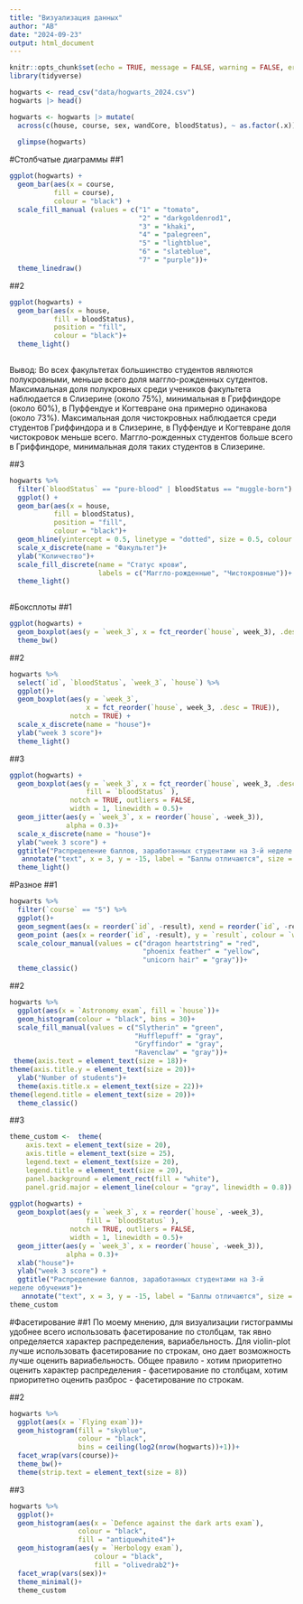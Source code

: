 ```yaml
---
title: "Визуализация данных"
author: "AB"
date: "2024-09-23"
output: html_document
---
```


```r
knitr::opts_chunk$set(echo = TRUE, message = FALSE, warning = FALSE, error = FALSE, fig.width=16, fig.height=10)
library(tidyverse)
```

```r
hogwarts <- read_csv("data/hogwarts_2024.csv")
hogwarts |> head()

hogwarts <- hogwarts |> mutate(
  across(c(house, course, sex, wandCore, bloodStatus), ~ as.factor(.x)))
  
  glimpse(hogwarts)
```

#Столбчатые диаграммы ##1

```r
ggplot(hogwarts) +
  geom_bar(aes(x = course,
           fill = course),
           colour = "black") +
  scale_fill_manual (values = c("1" = "tomato",
                                "2" = "darkgoldenrod1",
                                "3" = "khaki",
                                "4" = "palegreen",
                                "5" = "lightblue",
                                "6" = "slateblue",
                                "7" = "purple"))+
  theme_linedraw()
```

##2

```r
ggplot(hogwarts) +
  geom_bar(aes(x = house,
           fill = bloodStatus),
           position = "fill",
           colour = "black")+
  theme_light()
    
```

Вывод: Во всех факультетах большинство студентов являются полукровными, меньше всего доля маггло-рожденных сутдентов. Максимальная доля полукровных среди учеников факультета наблюдается в Слизерине (около 75%), минимальная в Гриффиндоре (около 60%), в Пуффендуе и Когтевране она примерно одинакова (около 73%). Максимальная доля чистокровных наблюдается среди студентов Гриффиндора и в Слизерине, в Пуффендуе и Когтевране доля чистокровок меньше всего. Маггло-рожденных студентов больше всего в Гриффиндоре, минимальная доля таких студентов в Слизерине.

##3

```r
hogwarts %>%
  filter(`bloodStatus` == "pure-blood" | bloodStatus == "muggle-born") %>%
  ggplot() +
  geom_bar(aes(x = house,
           fill = bloodStatus),
           position = "fill",
           colour = "black")+
  geom_hline(yintercept = 0.5, linetype = "dotted", size = 0.5, colour = "black")+
  scale_x_discrete(name = "Факультет")+
  ylab("Количество")+
  scale_fill_discrete(name = "Статус крови",
                      labels = c("Маггло-рожденные", "Чистокровные"))+
  theme_light()
  
```

#Боксплоты ##1

```r
ggplot(hogwarts) +
  geom_boxplot(aes(y = `week_3`, x = fct_reorder(`house`, week_3), .desc = TRUE))+
  theme_bw()
```

##2

```r
hogwarts %>%
  select(`id`, `bloodStatus`, `week_3`, `house`) %>%
  ggplot()+
  geom_boxplot(aes(y = `week_3`, 
                   x = fct_reorder(`house`, week_3, .desc = TRUE)),
               notch = TRUE) +
  scale_x_discrete(name = "house")+
  ylab("week 3 score")+
  theme_light()


```

##3

```r
ggplot(hogwarts) +
  geom_boxplot(aes(y = `week_3`, x = fct_reorder(`house`, week_3, .desc = TRUE),
                   fill = `bloodStatus` ),
               notch = TRUE, outliers = FALSE,
               width = 1, linewidth = 0.5)+
  geom_jitter(aes(y = `week_3`, x = reorder(`house`, -week_3)),
              alpha = 0.3)+
  scale_x_discrete(name = "house")+
  ylab("week 3 score") +
  ggtitle("Распределение баллов, заработанных студентами на 3-й неделе обучения")+
   annotate("text", x = 3, y = -15, label = "Баллы отличаются", size = 6)+
  theme_light()

```

#Разное ##1

```r
hogwarts %>%
  filter(`course` == "5") %>%
  ggplot()+
  geom_segment(aes(x = reorder(`id`, -result), xend = reorder(`id`, -result), y = 0, yend = result))+
  geom_point (aes(x = reorder(`id`, -result), y = `result`, colour = `wandCore`), size = 1)+
  scale_colour_manual(values = c("dragon heartstring" = "red",
                                 "phoenix feather" = "yellow",
                                 "unicorn hair" = "gray"))+
  theme_classic()
```

##2

```r
hogwarts %>%
  ggplot(aes(x = `Astronomy exam`, fill = `house`))+
  geom_histogram(colour = "black", bins = 30)+
  scale_fill_manual(values = c("Slytherin" = "green",
                               "Hufflepuff" = "gray",
                               "Gryffindor" = "gray",
                               "Ravenclaw" = "gray"))+
 theme(axis.text = element_text(size = 18))+
theme(axis.title.y = element_text(size = 20))+
  ylab("Number of students")+
  theme(axis.title.x = element_text(size = 22))+
theme(legend.title = element_text(size = 20))+
  theme_classic()

```

##3

```r
theme_custom <-  theme(
    axis.text = element_text(size = 20),
    axis.title = element_text(size = 25),
    legend.text = element_text(size = 20),
    legend.title = element_text(size = 20),
    panel.background = element_rect(fill = "white"),
    panel.grid.major = element_line(colour = "gray", linewidth = 0.8))
    
ggplot(hogwarts) +
  geom_boxplot(aes(y = `week_3`, x = reorder(`house`, -week_3),
                   fill = `bloodStatus` ),
               notch = TRUE, outliers = FALSE,
               width = 1, linewidth = 0.5)+
  geom_jitter(aes(y = `week_3`, x = reorder(`house`, -week_3)),
              alpha = 0.3)+
  xlab("house")+
  ylab("week 3 score") +
  ggtitle("Распределение баллов, заработанных студентами на 3-й
неделе обучения")+
   annotate("text", x = 3, y = -15, label = "Баллы отличаются", size = 6)+
theme_custom
```

#Фасетирование ##1 По моему мнению, для визуализации гистограммы удобнее всего использовать фасетирование по столбцам, так явно определяется характер распределения, вариабельность. Для violin-plot лучше использовать фасетирование по строкам, оно дает возможность лучше оценить вариабельность. Общее правило - хотим приоритетно оценить характер распределения - фасетирование по столбцам, хотим приоритетно оценить разброс - фасетирование по строкам.

##2

```r
hogwarts %>%
  ggplot(aes(x = `Flying exam`))+
  geom_histogram(fill = "skyblue",
                 colour = "black",
                 bins = ceiling(log2(nrow(hogwarts))+1))+
  facet_wrap(vars(course))+
  theme_bw()+
  theme(strip.text = element_text(size = 8))
```

##3

```r
hogwarts %>%
  ggplot()+
  geom_histogram(aes(x = `Defence against the dark arts exam`),
                 colour = "black",
                 fill = "antiquewhite4")+
  geom_histogram(aes(y = `Herbology exam`),
                     colour = "black",
                     fill = "olivedrab2")+
  facet_wrap(vars(sex))+
  theme_minimal()+
  theme_custom
  

```
